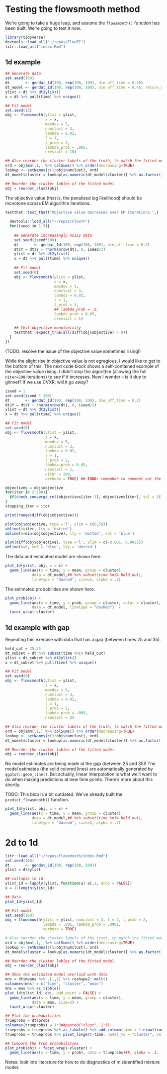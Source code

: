 # Testing the flowsmooth method

We're going to take a huge leap, and assume the `flowsmooth()` function has been
built. We're going to test it now.

```r
library(tidyverse)
devtools::load_all("~/repos/FlowTF")
litr::load_all("index.Rmd")
```

## 1d example {#1d-example}

```r
## Generate data
set.seed(100)
dt       <- gendat_1d(100, rep(100, 100), die_off_time = 0.45)
dt_model <- gendat_1d(100, rep(100, 100), die_off_time = 0.45, return_model = TRUE)
ylist = dt %>% dt2ylist()
x = dt %>% pull(time) %>% unique()

## Fit model
set.seed(18)
obj <- flowsmooth(ylist = ylist,
                  x = x,
                  maxdev = 5,
                  numclust = 3,
                  lambda = 0.02,
                  l = 1,
                  l_prob = 2,
                  lambda_prob = .005,
                  nrestart = 10)

## Also reorder the cluster labels of the truth, to match the fitted model.
ord = obj$mn[,1,] %>% colSums() %>% order(decreasing=TRUE)
lookup <- setNames(c(1:obj$numclust), ord)
dt_model$cluster = lookup[as.numeric(dt_model$cluster)] %>% as.factor()

## Reorder the cluster lables of the fitted model.
obj = reorder_clust(obj)
```

The objective value (that is, the penalized log likelihood) should be monotone
across EM algorithm iterations.

```r
testthat::test_that("Objective value decreases over EM iterations.",{
  
  devtools::load_all("~/repos/FlowTF")
  for(iseed in 1:5){
    
    ## Generate increasingly noisy data
    set.seed(iseed*100)
    dt       <- gendat_1d(100, rep(100, 100), die_off_time = 0.2)
    dt$Y = dt$Y + rnorm(nrow(dt), 0, iseed/2)
    ylist = dt %>% dt2ylist()
    x = dt %>% pull(time) %>% unique()
    
    ## Fit model
    set.seed(0)
    obj <- flowsmooth(ylist = ylist,
                      x = x,
                      maxdev = 5,
                      numclust = 3,
                      lambda = 0.02,
                      l = 1,
                      l_prob = 2,
                      ## lambda_prob = .5,
                      lambda_prob = 0.05,
                      nrestart = 1)
    
    ## Test objective monotonicity
    testthat::expect_true(all(diff(obj$objective) < 0))
  }
})
```

(TODO: resolve the issue of the objective value sometimes rising!)

While the slight rise in objective value is not egregious, I would like to get
to the bottom of this. The next code block shows a self-contained example of the
objective value rising. I didn't stop the algorithm (allowing the full
`niter=200` iterations) to see if it increases. Now I wonder -- is it due to
glmnet? If we use CVXR, will it go away?

```r
iseed = 1
set.seed(iseed * 100)
dt       <- gendat_1d(100, rep(100, 100), die_off_time = 0.2)
dt$Y = dt$Y + rnorm(nrow(dt), 0, iseed/2)
ylist = dt %>% dt2ylist()
x = dt %>% pull(time) %>% unique()

## Fit model
set.seed(0)
obj <- flowsmooth(ylist = ylist,
                  x = x,
                  maxdev = 5,
                  numclust = 3,
                  lambda = 0.02,
                  l = 1,
                  l_prob = 2,
                  lambda_prob = 0.05,
                  nrestart = 1,
                  niter = 200,
                  verbose = TRUE) ## TODO: remember to comment out the convergence check!!

objectives = obj$objective
for(iter in 2:200){
  if(check_converge_rel(objectives[iter-1], objectives[iter], tol = 1E-4)) break
}
stopping_iter = iter

print(range(diff(obj$objective)))

plot(obj$objective, type ='l', xlim = c(0,50))
abline(v=iter, lty = 'dotted')
abline(h=min(obj$objective), lty = 'dotted', col = 'blue')

plot(diff(obj$objective), type ='l', ylim = c(-0.001, 0.0005)) 
abline(h=0, col = 'blue', lty = 'dotted')
```

The data and estimated model are shown here.

```r
plot_1d(ylist, obj, x = x) +
  geom_line(aes(x = time, y = mean, group = cluster),
            data = dt_model,## %>% subset(time %ni% held_out),
            linetype = "dashed", size=2, alpha = .7)
```

The estimated probabilities are shown here.

```r
plot_prob(obj) +
  geom_line(aes(x = time, y = prob, group = cluster, color = cluster),
            data = dt_model, linetype = "dashed")  +
  facet_wrap(~cluster)
```


## 1d example with gap

Repeating this exercise with data that has a gap (between times 25 and 35).

```r
held_out = 25:35
dt_subset = dt %>% subset(time %ni% held_out)
ylist = dt_subset %>% dt2ylist()
x = dt_subset %>% pull(time) %>% unique()

## Fit model
set.seed(0)
obj <- flowsmooth(ylist = ylist,
                  x = x,
                  maxdev = 5,
                  numclust = 3,
                  lambda = 0.02,
                  l = 1,
                  l_prob = 2,
                  lambda_prob = .005,
                  nrestart = 2)

## Also reorder the cluster labels of the truth, to match the fitted model.
ord = obj$mn[,1,] %>% colSums() %>% order(decreasing=TRUE)
lookup <- setNames(c(1:obj$numclust), ord)
dt_model$cluster = lookup[as.numeric(dt_model$cluster)] %>% as.factor()

## Reorder the cluster lables of the fitted model.
obj = reorder_clust(obj)
```

No model estimates are being made at the gap (between 25 and 35)! The model
estimates (the solid colored lines) are automatically generated by
`ggplot::geom_line()`. But actually, linear interpolation is what we'll want to
do when making predictions at new time points. There's more about this shortly.

TODO: This blob is a bit outdated. We've already built the `predict_flowsmooth()` function.

```r
plot_1d(ylist, obj, x = x) +
  geom_line(aes(x = time, y = mean, group = cluster),
            data = dt_model,## %>% subset(time %ni% held_out),
            linetype = "dashed", size=2, alpha = .7)
```


# 2d to 1d


```r
litr::load_all("~/repos/flowsmooth/index.Rmd")
set.seed(100)
dt       <- gendat_2d(100, rep(100, 100))
ylist = dt$ylist

## collapse to 1d
ylist_1d = lapply(ylist, function(a) a[,1, drop = FALSE])
x = 1:length(ylist_1d)

## Data
plot_1d(ylist_1d)

## Fit model
set.seed(100)
obj = flowsmooth(ylist = ylist, numclust = 3, l = 2, l_prob = 2,
                 lambda = .001, lambda_prob = .0001,  
                 verbose = TRUE)

# Also reorder the cluster labels of the truth, to match the fitted model.
ord = obj$mn[,1,] %>% colSums() %>% order(decreasing=TRUE)
lookup <- setNames(c(1:obj$numclust), ord)
dt_model$cluster = lookup[as.numeric(dt_model$cluster)] %>% as.factor()

## Reorder the cluster lables of the fitted model.
obj = reorder_clust(obj)

## Show the estimated model overlaid with data
mns = dt$means %>% .[,,1] %>% reshape2::melt() 
colnames(mns) = c("time", "cluster", "mean")
mns = mns %>% as_tibble()
plot_1d(ylist_1d, obj, add_point = FALSE) +
  geom_line(aes(x = time, y = mean, group = cluster),
            data = mns, size=3) +
  facet_wrap(~cluster)

## Plot the probabilities
trueprobs = dt$probs
colnames(trueprobs) = 1:3##paste0("clust", 1:3)
trueprobs = trueprobs %>% as_tibble() %>% add_column(time = 1:nrow(trueprobs))
trueprobs = trueprobs %>% pivot_longer(-time, names_to = "cluster", values_to = "prob")

## Compare the true probabilities
plot_prob(obj) + facet_wrap(~cluster) +
  geom_line(aes(x = time, y = prob), data = trueprobs)##, alpha = .5, linetype = "dashed") +
```

Notes: look into literature for how to do diagnostics of misidentified mixture
model.
